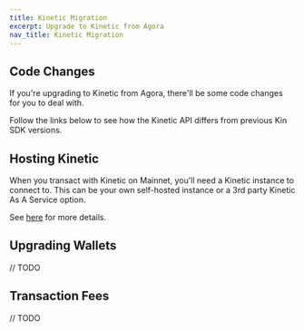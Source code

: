 ```yaml
---
title: Kinetic Migration
excerpt: Upgrade to Kinetic from Agora
nav_title: Kinetic Migration
---
```


## Code Changes

If you're upgrading to Kinetic from Agora, there'll be some code changes for you to deal with.

Follow the links below to see how the Kinetic API differs from previous Kin SDK versions.

<div className="mt-8 grid gap-6 md:grid-cols-2">
  <NavCard
    title="TypeScript"
    subtitle="See the TypeScript API changes"
    svgFile="typescript"
    link={{ url: '/docs/developers/typescript#upgrading-to-kinetic-from-agora', label: 'See more' }}
  />
  <NavCard
    title="Python"
    subtitle="See the Python API changes"
    pngFile="python"
    link={{ url: '/docs/developers/python#upgrading-to-kinetic-from-agora', label: 'See more' }}
  />
  <NavCard
    title="iOS"
    subtitle="See the iOS API changes"
    pngFile="swift"
    link={{ url: '/docs/developers/ios-swift#upgrading-to-kinetic-from-agora', label: 'See more' }}
  />
  <NavCard
    title="Android"
    subtitle="See the Android API changes"
    pngFile="kotlin"
    link={{ url: '/docs/developers/android-kotlin#upgrading-to-kinetic-from-agora', label: 'See more' }}
  />
</div>

## Hosting Kinetic

When you transact with Kinetic on Mainnet, you'll need a Kinetic instance to connect to. This can be your own self-hosted instance or a 3rd party Kinetic As A Service option.

See [here](/docs/developers/kinetic-in-production) for more details.

## Upgrading Wallets

// TODO

## Transaction Fees

// TODO
